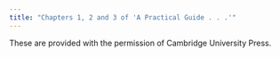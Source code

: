 ```yaml
---
title: "Chapters 1, 2 and 3 of 'A Practical Guide . . .'"
---
```


These are provided with the permission of Cambridge University
Press.

